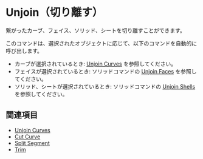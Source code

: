 
# Unjoin（切り離す）

<Reference shortcut="Alt + J" command="Unjoin" button="" />

繋がったカーブ、フェイス、ソリッド、シートを切り離すことができます。

このコマンドは、選択されたオブジェクトに応じて、以下のコマンドを自動的に呼び出します。
- カーブが選択されているとき: [Unjoin Curves](./unjoin-curve) を参照してください。
- フェイスが選択されているとき: ソリッドコマンドの [Unjoin Faces](../solid/unjoin-faces) を参照してください。
- ソリッド、シートが選択されているとき: ソリッドコマンドの [Unjoin Shells](../solid/unjoin-sheets) を参照してください。


## 関連項目
- [Unjoin Curves](./unjoin-curve)
- [Cut Curve](./cut-curve)
- [Split Segment](./split-segment)
- [Trim](./trim)
















